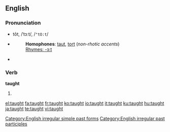 ==English==

===Pronunciation===
*tôt, /ˈtɔːt/, /<tt>"tO:t</tt>/
*{{audio|en-us-taught.ogg|Audio (US)}}
*:'''Homophones''': [[taut]], [[tort]] (''non-rhotic accents'')
*:[[Rhymes:English:-ɔːt|Rhymes: -ɔːt]]
*{{audio|en-uk-taught.ogg|Audio (UK)}}

===Verb===
'''taught'''

# {{past of|''[[teach]]''}}

<!--these belong on the page for "teach"====Translations====
{{trans-top|Simple past}}
*Dutch: [[leerde]] (aan), [[leerden]] (aan)
*Finnish: (''sg.''): ''1st'' [[opetin]], ''2nd'' [[opetit]], ''3rd'' [[opetti]]; (''pl.''): ''1rd'' [[opetimme]], ''2nd'' [[opetitte]], ''3rd'' [[opettivat]]
*German: [[lehrte]], [[lehrtest]], [[lehrten]]
{{trans-mid}}
{{trans-bottom}}

{{trans-top|Past participle}}
*Dutch: (aan)[[geleerd]]
*German: [[gelehrt]]
{{trans-mid}}
*Italian: [[insegnato]]
{{trans-bottom}}-->

[[Category:English irregular simple past forms]]
[[Category:English irregular past participles]]

[[el:taught]]
[[fa:taught]]
[[fr:taught]]
[[ko:taught]]
[[io:taught]]
[[it:taught]]
[[ku:taught]]
[[hu:taught]]
[[ja:taught]]
[[te:taught]]
[[vi:taught]]
